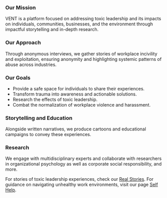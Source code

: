 ### Our Mission

VENT is a platform focused on addressing toxic leadership and its impacts on individuals, communities, businesses, and the environment through impactful storytelling and in-depth research.

### Our Approach

Through anonymous interviews, we gather stories of workplace incivility and exploitation, ensuring anonymity and highlighting systemic patterns of abuse across industries.

### Our Goals

- Provide a safe space for individuals to share their experiences.   
- Transform trauma into awareness and actionable solutions.  
- Research the effects of toxic leadership.  
- Combat the normalization of workplace violence and harassment.  

### Storytelling and Education

Alongside written narratives, we produce cartoons and educational campaigns to convey these experiences.

### Research  

We engage with multidisciplinary experts and collaborate with researchers in organizational psychology as well as corporate social responsibility, and more.

For stories of toxic leadership experiences, check our [Real Stories](https://www.toxicleadershipvent.com/en/experiences). For guidance on navigating unhealthy work environments, visit our page [Self Help](https://www.toxicleadershipvent.com/en/support).
